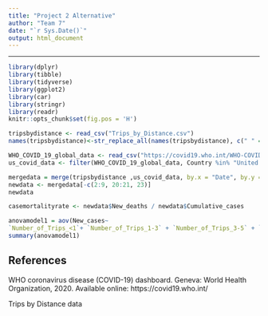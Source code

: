 ```yaml
---
title: "Project 2 Alternative"
author: "Team 7"
date: "`r Sys.Date()`"
output: html_document
---
```


***


```r
library(dplyr)
library(tibble)
library(tidyverse)
library(ggplot2)
library(car)
library(stringr)
library(readr)
knitr::opts_chunk$set(fig.pos = 'H')
```

```r
tripsbydistance <- read_csv("Trips_by_Distance.csv") 
names(tripsbydistance)<-str_replace_all(names(tripsbydistance), c(" " = "_"))

WHO_COVID_19_global_data <- read_csv("https://covid19.who.int/WHO-COVID-19-global-data.csv")
us_covid_data <- filter(WHO_COVID_19_global_data, Country %in% "United States of America")

mergedata = merge(tripsbydistance ,us_covid_data, by.x = "Date", by.y = "Date_reported")
newdata <- mergedata[-c(2:9, 20:21, 23)]
newdata

casemortalityrate <- newdata$New_deaths / newdata$Cumulative_cases
```


```r
anovamodel1 = aov(New_cases~
`Number_of_Trips_<1`+ `Number_of_Trips_1-3` + `Number_of_Trips_3-5` + `Number_of_Trips_5-10` + `Number_of_Trips_10-25` + `Number_of_Trips_25-50`+ `Number_of_Trips_50-100` + `Number_of_Trips_100-250` + `Number_of_Trips_250-500` + `Number_of_Trips_>=500`, data=newdata)
summary(anovamodel1)
```

## References

WHO coronavirus disease (COVID-19) dashboard. Geneva: World Health Organization, 2020. Available online: https://covid19.who.int/ 

Trips by Distance data
